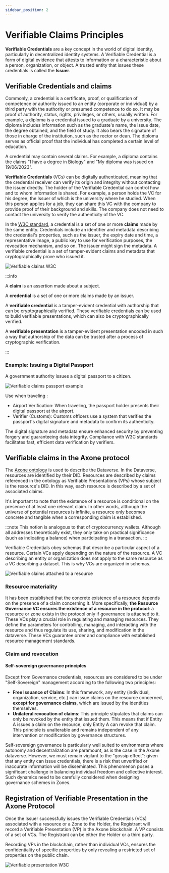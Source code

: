 ```yaml
---
sidebar_position: 2
---
```



# Verifiable Claims Principles

**Verifiable Credentials** are a key concept in the world of digital identity, particularly in decentralized identity systems. A Verifiable Credential is a form of digital evidence that attests to information or a characteristic about a person, organization, or object. A trusted entity that issues these credentials is called the **Issuer**.

## Verifiable Credentials and claims

Commonly, a credential is a certificate, proof, or qualification of competence or authority issued to an entity (corporate or individual) by a third party with the authority or presumed competence to do so. It may be proof of authority, status, rights, privileges, or others, usually written. For example, a diploma is a credential issued to a graduate by a university. The diploma includes information such as the graduate's name, the issue date, the degree obtained, and the field of study. It also bears the signature of those in charge of the institution, such as the rector or dean. The diploma serves as official proof that the individual has completed a certain level of education.

A credential may contain several claims. For example, a diploma contains the claims "I have a degree in Biology" and "My diploma was issued on 19/06/2023".

**Verifiable Credentials** (VCs) can be digitally authenticated, meaning that the credential receiver can verify its origin and integrity without contacting the issuer directly. The holder of the Verifiable Credential can control how and to whom information is shared. For example, a person holds the VC for his degree, the Issuer of which is the university where he studied. When this person applies for a job, they can share this VC with the company to provide proof of their background and skills. The company does not need to contact the university to verify the authenticity of the VC.

In the [W3C standard](https://www.w3.org/TR/vc-data-model/), a credential is a set of one or more **claims** made by the same entity. Credentials include an identifier and metadata describing the credential's properties, such as the issuer, the expiry date and time, a representative image, a public key to use for verification purposes, the revocation mechanism, and so on. The issuer might sign the metadata. A verifiable credential is a set of tamper-evident claims and metadata that cryptographically prove who issued it.

<div style={{ display: 'flex', justifyContent: 'center' }}>
  <img
    src="/img/content/academy/verifiable-claims-1.webp"
    alt="Verifiable claims W3C"
    style={{ maxHeight: '340px' }}
  ></img>
</div>

:::info

A **claim** is an assertion made about a subject.

A **credential** is a set of one or more claims made by an issuer.

A **verifiable credential** is a tamper-evident credential with authorship that can be cryptographically verified. These verifiable credentials can be used to build verifiable presentations, which can also be cryptographically verified.

A **verifiable presentation** is a tamper-evident presentation encoded in such a way that authorship of the data can be trusted after a process of cryptographic verification.

:::

### Example: Issuing a Digital Passport

A government authority issues a digital passport to a citizen.

<div style={{ display: 'flex', justifyContent: 'center' }}>
  <img
    src="/img/content/academy/verifiable-claims-2.webp"
    alt="Verifiable claims passport example"
    style={{ maxHeight: '650px' }}
  ></img>
</div>

Use when traveling :

- Airport Verification: When traveling, the passport holder presents their digital passport at the airport.
- Verifier (Customs): Customs officers use a system that verifies the passport's digital signature and metadata to confirm its authenticity.

The digital signature and metadata ensure enhanced security by preventing forgery and guaranteeing data integrity. Compliance with W3C standards facilitates fast, efficient data verification by verifiers.

## Verifiable claims in the Axone protocol

The [Axone ontology](https://docs.okp4.network/introduction/resources#ontology-how-its-represented-semantic-description) is used to describe the Dataverse. In the Dataverse, resources are identified by their DID. Resources are described by claims referenced in the ontology as Verifiable Presentations (VPs) whose subject is the resource's DID. In this way, each resource is described by a set of associated claims.

It's important to note that the existence of a resource is conditional on the presence of at least one relevant claim. In other words, although the universe of potential resources is infinite, a resource only becomes concrete and tangible when a corresponding claim is established.

:::note
This notion is analogous to that of cryptocurrency wallets. Although all addresses theoretically exist, they only take on practical significance (such as indicating a balance) when participating in a transaction.
:::

Verifiable Credentials obey schemas that describe a particular aspect of a resource. Certain VCs apply depending on the nature of the resource. A VC describing an entity or organization does not apply to the same resource as a VC describing a dataset. This is why VCs are organized in schemas.

<div style={{ display: 'flex', justifyContent: 'center' }}>
  <img
    src="/img/content/academy/verifiable-claims-3.webp"
    alt="Verifiable claims attached to a resource"
    style={{ maxHeight: '400px' }}
  ></img>
</div>

### Resource materiality

It has been established that the concrete existence of a resource depends on the presence of a claim concerning it. More specifically, **the Resource Governance VC ensures the existence of a resource in the protocol**: a resource or zone exists in the protocol only if governance is attached to it.
These VCs play a crucial role in regulating and managing resources. They define the parameters for controlling, managing, and interacting with the resource and thus regulate its use, sharing, and modification in the dataverse. These VCs guarantee order and compliance with established resource management standards.

### Claim and revocation

#### Self-sovereign governance principles

Except from Governance credentials, resources are considered to be under "Self-Sovereign" management according to the following two principles:

- **Free Issuance of Claims**: In this framework, any entity (individual, organization, service, etc.) can issue claims on the resource concerned, **except for governance claims**, which are issued by the identities themselves.
- **Unilateral revocation of claims**: This principle stipulates that claims can only be revoked by the entity that issued them. This means that if Entity A issues a claim on the resource, only Entity A can revoke that claim. This principle is unalterable and remains independent of any intervention or modification by governance structures.

Self-sovereign governance is particularly well suited to environments where autonomy and decentralization are paramount, as is the case in the Axone dataverse. However, we must remain vigilant to the "gossip effect": given that any entity can issue credentials, there is a risk that unverified or inaccurate information will be disseminated. This phenomenon poses a significant challenge in balancing individual freedom and collective interest. Such dynamics need to be carefully considered when designing governance schemes in Zones.

## Registration of Verifiable Presentation in the Axone Protocol

Once the Issuer successfully issues the Verifiable Credentials (VCs) associated with a resource or a Zone to the Holder, the Registrant will record a Verifiable Presentation (VP) in the Axone blockchain. A VP consists of a set of VCs. The Registrant can be either the Holder or a third party.

Recording VPs in the blockchain, rather than individual VCs, ensures the confidentiality of specific properties by only revealing a restricted set of properties on the public chain.

<div style={{ display: 'flex', justifyContent: 'center' }}>
  <img
    src="/img/content/academy/verifiable-claims-4.webp"
    alt="Verifiable presentation W3C"
    style={{ maxHeight: '360px' }}
  ></img>
</div>

<Quiz quiz={quiz} />
